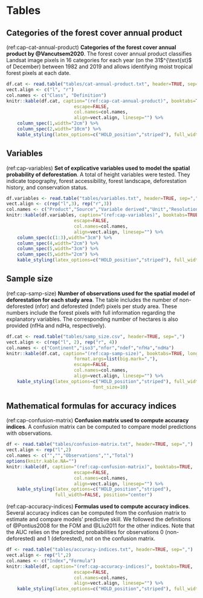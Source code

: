 # Tables

## Categories of the forest cover annual product

(ref:cap-cat-annual-product) **Categories of the forest cover annual product by @Vancutsem2020**. The forest cover annual product classifies Landsat image pixels in 16 categories for each year (on the 31$^{\text{st}$ of December) between 1982 and 2019 and allows identifying moist tropical forest pixels at each date.\vspace{0.5cm} 

```r
df.cat <- read.table("tables/cat-annual-product.txt", header=TRUE, sep=";")
vect.align <- c("l", "r")
col.names <- c("Class", "Definition")
knitr::kable(df.cat, caption="(ref:cap-cat-annual-product)", booktabs=TRUE,
						 escape=FALSE,
						 col.names=col.names,
						 align=vect.align, linesep="") %>%
	column_spec(1,width="2cm") %>%
	column_spec(2,width="10cm") %>%
	kable_styling(latex_options=c("HOLD_position","striped"), full_width=FALSE, position="center")
```

## Variables

(ref:cap-variables) **Set of explicative variables used to model the spatial probability of deforestation**. A total of height variables were tested. They indicate topography, forest accessibility, forest landscape, deforestation history, and conservation status.\vspace{0.5cm} 

```r
df.variables <- read.table("tables/variables.txt", header=TRUE, sep=",")
vect.align <- c(rep("l",3), rep("r",3))
col.names <- c("Product","Source","Variable derived","Unit","Resolution (m)","Date")
knitr::kable(df.variables, caption="(ref:cap-variables)", booktabs=TRUE,
						 escape=FALSE,
						 col.names=col.names,
						 align=vect.align, linesep="") %>%
	column_spec(c(1:3),width="3cm") %>%
	column_spec(4,width="2cm") %>%
	column_spec(5,width="3cm") %>%
	column_spec(5,width="2cm") %>%
	kable_styling(latex_options=c("HOLD_position","striped"), full_width=FALSE, position="center")
```

## Sample size

(ref:cap-samp-size) **Number of observations used for the spatial model of deforestation for each study area**. The table includes the number of non-deforested (nfor) and deforested (ndef) pixels per study area. These numbers include the forest pixels with full information regarding the explanatory variables. The corresponding number of hectares is also provided (nfHa and ndHa, respectively).\vspace{0.5cm} 

```r
df.cat <- read.table("tables/samp_size.csv", header=TRUE, sep=",")
vect.align <- c(rep("l", 2), rep("r", 4))
col.names <- c("Continent","iso3","nfor","ndef","nfHa","ndHa")
knitr::kable(df.cat, caption="(ref:cap-samp-size)", booktabs=TRUE, longtable=TRUE,
						 format.args=list(big.mark=","),
						 escape=FALSE,
						 col.names=col.names,
						 align=vect.align, linesep="") %>%
	kable_styling(latex_options=c("HOLD_position","striped"), full_width=FALSE, position="center",
								font_size=10)
```

## Mathematical formulas for accuracy indices

(ref:cap-confusion-matrix) **Confusion matrix used to compute accuracy indices**. A confusion matrix can be computed to compare model predictions with observations.\vspace{0.5cm} 

```r
df <- read.table("tables/confusion-matrix.txt", header=TRUE, sep=",")
vect.align <- rep("l",2)
col.names <- c("","","Observations","","Total")
options(knitr.kable.NA="")
knitr::kable(df, caption="(ref:cap-confusion-matrix)", booktabs=TRUE,
						 escape=FALSE,
						 col.names=col.names,
						 align=vect.align, linesep="") %>%
	kable_styling(latex_options=c("HOLD_position","striped"),
				  full_width=FALSE, position="center")
```


(ref:cap-accuracy-indices) **Formulas used to compute accuracy indices**. Several accuracy indices can be computed from the confusion matrix to estimate and compare models' predictive skill. We followed the definitions of @Pontius2008 for the FOM and @Liu2011 for the other indices. Note that the AUC relies on the predicted probabilities for observations 0 (non-deforested) and 1 (deforested), not on the confusion matrix.\vspace{0.5cm} 

```r
df <- read.table("tables/accuracy-indices.txt", header=TRUE, sep=",")
vect.align <- rep("l",2)
col.names <- c("Index","Formula")
knitr::kable(df, caption="(ref:cap-accuracy-indices)", booktabs=TRUE,
						 escape=FALSE,
						 col.names=col.names,
						 align=vect.align, linesep="") %>%
	kable_styling(latex_options=c("HOLD_position","striped"), full_width=FALSE, position="center")
```

\newpage
